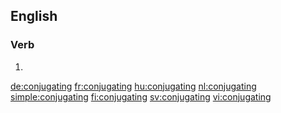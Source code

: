 ==English==

===Verb===
{{head|en|present participle}}

# {{present participle of|conjugate|lang=en}}

[[de:conjugating]]
[[fr:conjugating]]
[[hu:conjugating]]
[[nl:conjugating]]
[[simple:conjugating]]
[[fi:conjugating]]
[[sv:conjugating]]
[[vi:conjugating]]